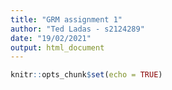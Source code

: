 ```yaml
---
title: "GRM assignment 1"
author: "Ted Ladas - s2124289"
date: "19/02/2021"
output: html_document
---
```


```r
knitr::opts_chunk$set(echo = TRUE)
```
